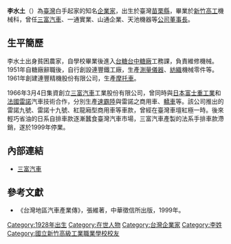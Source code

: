 '''李水土'''（{{bd|1928年|1月15日|||catIdx=L李}}）為[[臺灣|臺灣]]白手起家的知名[[企業家|企業家]]，出生於臺灣[[苗栗縣|苗栗縣]]，畢業於[[國立新竹高級工業職業學校|新竹高工]]機械科，曾任[[三富汽車|三富汽車]]、一通實業、山通企業、天池機器等[[公司|公司]][[董事長|董事長]]。

== 生平簡歷 ==
李水土出身貧困農家，自學校畢業後進入[[台灣糖業公司|台糖]][[台中糖廠|台中糖廠]]工務課，負責維修機械。1951年自糖廠辭職後，自行創設連豐鐵工廠，生產[[測量儀器|測量儀器]]、[[紡織|紡織]]機械零件等。1961年創建連豐精機股份有限公司，生產[[摩托車|摩托車]]。

1966年3月4日集資創立[[三富汽車|三富汽車]]工業股份有限公司，曾同時與[[日本|日本]][[富士重工業|富士重工業]]和[[法國|法國]][[雷諾|雷諾]]汽車技術合作，分別生產[[速霸陸汽車|速霸陸]]與雷諾之商用車、[[轎車|轎車]]等。該公司推出的雷諾九號、雷諾十九號、紅龍廂型商用車等車款，曾經在臺灣車壇紅極一時。後來輕巧省油的日系自排車款逐漸蠶食臺灣汽車市場，三富汽車產製的法系手排車款滯銷，遂於1999年停業。

== 內部連結 ==
* [[三富汽車|三富汽車]]

== 參考文獻 ==
* 《台灣地區汽車產業傳》，張維著，中華徵信所出版，1999年。
<div class="references-small">
<references />
</div>

[[Category:1928年出生|Category:1928年出生]]
[[Category:在世人物|Category:在世人物]]
[[Category:台灣企業家|Category:台灣企業家]]
[[Category:李姓|Category:李姓]]
[[Category:國立新竹高級工業職業學校校友|Category:國立新竹高級工業職業學校校友]]